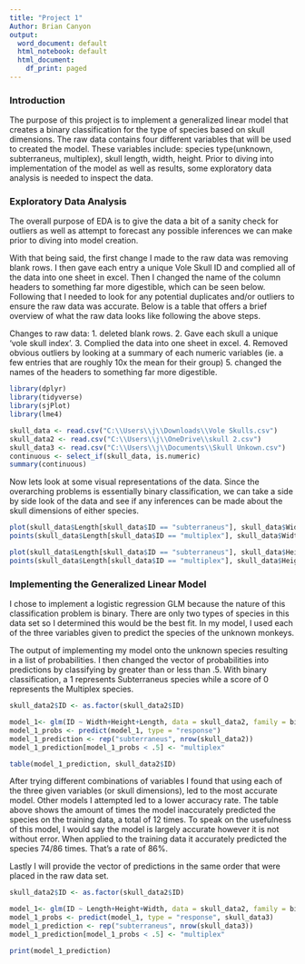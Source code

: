 ---
title: "Project 1"
Author: Brian Canyon
output:
  word_document: default
  html_notebook: default
  html_document:
    df_print: paged
---
### Introduction

The purpose of this project is to implement a generalized linear model that creates a binary classification for the type of species based on skull dimensions. The raw data contains four different variables that will be used to created the model. These variables include: species type(unknown, subterraneus, multiplex), skull length, width, height. Prior to diving into implementation of the model as well as results, some exploratory data analysis is needed to inspect the data.

### Exploratory Data Analysis

The overall purpose of EDA is to give the data a bit of a sanity check for outliers as well as attempt to forecast any possible inferences we can make prior to diving into model creation. 

With that being said, the first change I made to the raw data was removing blank rows. I then gave each entry a unique Vole Skull ID and complied all of the data into one sheet in excel. Then I changed the name of the column headers to something far more digestible, which can be seen below. Following that I needed to look for any potential duplicates and/or outliers to ensure the raw data was accurate. Below is a table that offers a brief overview of what the raw data looks like following the above steps.

Changes to raw data: 1. deleted blank rows. 2. Gave each skull a unique 'vole skull index'. 3. Complied the data into one sheet in excel. 4. Removed obvious outliers by looking at a summary of each numeric variables (ie. a few entries that are roughly 10x the mean for their group) 5. changed the names of the headers to something far more digestible.

```{r echo=FALSE}
library(dplyr)
library(tidyverse)
library(sjPlot)
library(lme4)

skull_data <- read.csv("C:\\Users\\j\\Downloads\\Vole Skulls.csv")
skull_data2 <- read.csv("C:\\Users\\j\\OneDrive\\skull 2.csv")
skull_data3 <- read.csv("C:\\Users\\j\\Documents\\Skull Unkown.csv")
continuous <- select_if(skull_data, is.numeric)
summary(continuous)


```
Now lets look at some visual representations of the data. Since the overarching problems is essentially binary classification, we can take a side by side look of the data and see if any inferences can be made about the skull dimensions of either species. 
```{r echo=FALSE}
plot(skull_data$Length[skull_data$ID == "subterraneus"], skull_data$Width[skull_data$ID == "subterraneus"], col = "red", xlab = "Skull Length", ylab = "Skull Width", main = "Blue = multiplex,  Red = subterraneus")
points(skull_data$Length[skull_data$ID == "multiplex"], skull_data$Width[skull_data$ID == "multiplex"], col = "blue")

plot(skull_data$Length[skull_data$ID == "subterraneus"], skull_data$Height[skull_data$ID == "subterraneus"], col = "red", xlab = "Skull Length", ylab = "Skull Height", main = "Blue = multiplex,  Red = subterraneus")
points(skull_data$Length[skull_data$ID == "multiplex"], skull_data$Height[skull_data$ID == "multiplex"], col = "blue")

```
### Implementing the Generalized Linear Model

I chose to implement a logistic regression GLM because the nature of this classification problem is binary. There are only two types of species in this data set so I determined this would be the best fit. In my model, I used each of the three variables given to predict the species of the unknown monkeys. 

The output of implementing my model onto the unknown species resulting in a list of probabilities. I then changed the vector of probabilities into predictions by classifying by greater than or less than .5. With binary classification, a 1 represents Subterraneus species while a score of 0 represents the Multiplex species. 

```{r echo=FALSE}

skull_data2$ID <- as.factor(skull_data2$ID)

model_1<- glm(ID ~ Width+Height+Length, data = skull_data2, family = binomial)
model_1_probs <- predict(model_1, type = "response")
model_1_prediction <- rep("subterraneus", nrow(skull_data2))
model_1_prediction[model_1_probs < .5] <- "multiplex"

table(model_1_prediction, skull_data2$ID)
```
After trying different combinations of variables I found that using each of the three given variables (or skull dimensions), led to the most accurate model. Other models I attempted led to a lower accuracy rate. The table above shows the amount of times the model inaccurately predicted the species on the training data, a total of 12 times. To speak on the usefulness of this model, I would say the model is largely accurate however it is not without error. When applied to the training data it accurately predicted the species 74/86 times. That's a rate of 86%.

Lastly I will provide the vector of predictions in the same order that were placed in the raw data set.

```{r echo=FALSE}
skull_data2$ID <- as.factor(skull_data2$ID)

model_1<- glm(ID ~ Length+Height+Width, data = skull_data2, family = binomial)
model_1_probs <- predict(model_1, type = "response", skull_data3)
model_1_prediction <- rep("subterraneus", nrow(skull_data3))
model_1_prediction[model_1_probs < .5] <- "multiplex"

print(model_1_prediction)
```


